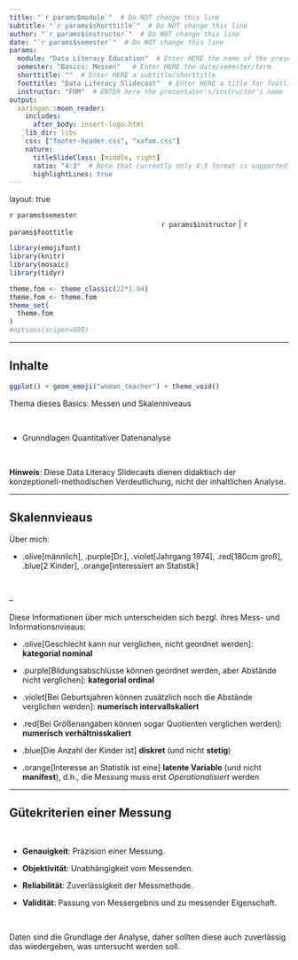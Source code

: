 ```yaml
---
title: "`r params$module`"  # Do NOT change this line
subtitle: "`r params$shorttitle`"  # Do NOT change this line
author: "`r params$instructor`"  # Do NOT change this line
date: "`r params$semester`"  # Do NOT change this line
params:
  module: "Data Literacy Education"  # Enter HERE the name of the presentation/course/module
  semester: "Basics: Messen"   # Enter HERE the date/semester/term
  shorttitle: ""  # Enter HERE a subtitle/shorttitle
  foottitle: "Data Literacy Slidecast"  # Enter HERE a title for footline
  instructor: "FOM"  # ENTER here the presentator's/instructor's name
output:
  xaringan::moon_reader:
    includes:
      after_body: insert-logo.html
    lib_dir: libs
    css: ["footer-header.css", "xafom.css"]
    nature:
      titleSlideClass: [middle, right]
      ratio: "4:3"  # Note that currently only 4:3 format is supported
      highlightLines: true
---
```



layout: true
  
<div class="my-header"></div>

<!-- the following lines define the header and the footer line: -->
<div class="my-footer"><span>`r params$semester`    
&emsp;&emsp;&emsp;&emsp;&emsp;&emsp;
&emsp;&emsp;&emsp;&emsp;&emsp;&emsp;&emsp;&emsp;&emsp;&emsp;&emsp;&emsp;&emsp;
`r params$instructor` | `r params$foottitle` </span></div> 

<div class="footer-line"></div>



```r
library(emojifont)
library(knitr)
library(mosaic)
library(tidyr)

theme.fom <- theme_classic(22*1.04)
theme.fom <- theme.fom
theme_set(
  theme.fom  
)
#options(scipen=999)


```

---

## Inhalte

```r
ggplot() + geom_emoji("woman_teacher") + theme_void()
```


Thema dieses Basics: Messen und Skalenniveaus

<br>


- Grunndlagen Quantitativer Datenanalyse


<br>

**Hinweis**: Diese Data Literacy Slidecasts dienen didaktisch der konzeptionell-methodischen Verdeutlichung, nicht der inhaltlichen Analyse.

---

## Skalennvieaus

Über mich: 

- .olive[männlich], .purple[Dr.], .violet[Jahrgang 1974], .red[180cm groß], .blue[2 Kinder], .orange[interessiert an Statistik]

<br>

--

Diese Informationen über mich unterscheiden sich bezgl. ihres Mess- und Informationsnvieaus:

- .olive[Geschlecht kann nur verglichen, nicht geordnet werden]: **kategorial nominal**

- .purple[Bildungsabschlüsse können geordnet werden, aber Abstände nicht verglichen]: **kategorial ordinal**

- .violet[Bei Geburtsjahren können zusätzlich noch die Abstände verglichen werden]: **numerisch intervallskaliert**

- .red[Bei Größenangaben können sogar Quotienten verglichen werden]: **numerisch verhältnisskaliert**

- .blue[Die Anzahl der Kinder ist] **diskret** (und nicht **stetig**)

- .orange[Interesse an Statistik ist eine] **latente Variable** (und nicht **manifest**), d.h., die Messung muss erst *Operationalisiert* werden

---

## Gütekriterien einer Messung

<br>

- **Genauigkeit**: Präzision einer Messung. 

- **Objektivität**: Unabhängigkeit vom Messenden.

- **Reliabilität**: Zuverlässigkeit der Messmethode. 

- **Validität**: Passung von Messergebnis und zu messender Eigenschaft.

<br>


Daten sind die Grundlage der Analyse, daher sollten diese auch zuverlässig das wiedergeben, was untersucht werden soll. 


